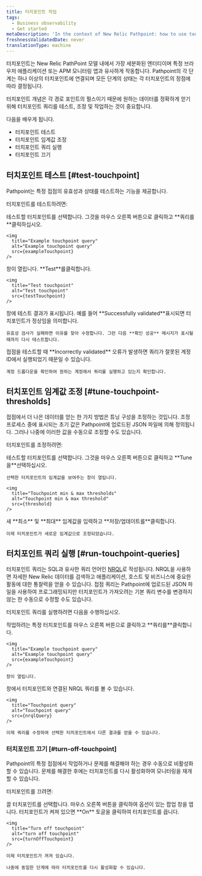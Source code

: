 ```yaml
---
title: 터치포인트 작업
tags:
  - Business observability
  - Get started
metaDescription: 'In the context of New Relic Pathpoint: how to use touchpoints. Learn how to test and tune touchpoints to fit your business journey''s need.'
freshnessValidatedDate: never
translationType: machine
---
```


 




터치포인트는 New Relic PathPoint 모델 내에서 가장 세분화된 엔터티이며 특정 브라우저 애플리케이션 또는 APM 모니터링 앱과 유사하게 작동합니다. Pathpoint의 각 단계는 하나 이상의 터치포인트에 연결되며 모든 단계의 상태는 각 터치포인트의 정점에 따라 결정됩니다.

터치포인트 개념은 각 경로 포인트의 펄스이기 때문에 원하는 데이터를 정확하게 얻기 위해 터치포인트 쿼리를 테스트, 조정 및 작업하는 것이 중요합니다.

다음을 배우게 됩니다.

* 터치포인트 테스트
* 터치포인트 임계값 조정
* 터치포인트 쿼리 실행
* 터치포인트 끄기

## 터치포인트 테스트 [#test-touchpoint]

Pathpoint는 특정 접점의 유효성과 상태를 테스트하는 기능을 제공합니다.

터치포인트를 테스트하려면:

<Steps>
  <Step>
    테스트할 터치포인트를 선택합니다. 그것을 마우스 오른쪽 버튼으로 클릭하고 **쿼리를**클릭하십시오.

    <img
      title="Example touchpoint query"
      alt="Example touchpoint query"
      src={exampleTouchpoint}
    />
  </Step>

  <Step>
    창이 열립니다. **Test**를클릭합니다.

    <img
      title="Test touchpoint"
      alt="Test touchpoint"
      src={testTouchpoint}
    />
  </Step>

  <Step>
    창에 테스트 결과가 표시됩니다. 예를 들어 **Successfully validated**표시되면 터치포인트가 정상임을 의미합니다.

    유효성 검사가 실패하면 이유를 찾아 수정합니다. 그런 다음 **확인 성공** 메시지가 표시될 때까지 다시 테스트합니다.
    
  <Callout variant="important">
    접점을 테스트할 때 **Incorrectly validated** 오류가 발생하면 쿼리가 잘못된 계정 ID에서 실행되었기 때문일 수 있습니다.

    계정 드롭다운을 확인하여 원하는 계정에서 쿼리를 실행하고 있는지 확인합니다.
  </Callout>
  </Step>

</Steps>

## 터치포인트 임계값 조정 [#tune-touchpoint-thresholds]

접점에서 더 나은 데이터를 얻는 한 가지 방법은 튜닝 구성을 조정하는 것입니다. 조정 프로세스 중에 표시되는 초기 값은 Pathpoint에 업로드된 JSON 파일에 의해 정의됩니다. 그러나 나중에 이러한 값을 수동으로 조정할 수도 있습니다.

터치포인트를 조정하려면:

<Steps>
  <Step>
    테스트할 터치포인트를 선택합니다. 그것을 마우스 오른쪽 버튼으로 클릭하고 **Tune 을**선택하십시오.

    선택한 터치포인트의 임계값을 보여주는 창이 열립니다.

    <img
      title="Touchpoint min & max thresholds"
      alt="Touchpoint min & max threshold"
      src={threshold}
    />
  </Step>

  <Step>
    새 **최소** 및 **최대** 임계값을 입력하고 **저장/업데이트를**클릭합니다.

    이제 터치포인트가 새로운 임계값으로 조정되었습니다.
  </Step>
</Steps>

## 터치포인트 쿼리 실행 [#run-touchpoint-queries]

터치포인트 쿼리는 SQL과 유사한 쿼리 언어인 [NRQL](/docs/query-your-data/nrql-new-relic-query-language/get-started/introduction-nrql-new-relics-query-language)로 작성됩니다. NRQL을 사용하면 자세한 New Relic 데이터를 검색하고 애플리케이션, 호스트 및 비즈니스에 중요한 활동에 대한 통찰력을 얻을 수 있습니다. 접점 쿼리는 Pathpoint에 업로드된 JSON 파일을 사용하여 프로그래밍되지만 터치포인트가 가져오려는 기본 쿼리 변수를 변경하지 않는 한 수동으로 수정할 수도 있습니다.

터치포인트 쿼리를 실행하려면 다음을 수행하십시오.

<Steps>
  <Step>
    작업하려는 특정 터치포인트를 마우스 오른쪽 버튼으로 클릭하고 **쿼리를**클릭합니다.

    <img
      title="Example touchpoint query"
      alt="Example touchpoint query"
      src={exampleTouchpoint}
    />

    창이 열립니다.
  </Step>

  <Step>
    창에서 터치포인트와 연결된 NRQL 쿼리를 볼 수 있습니다.

    <img
      title="Touchpoint query"
      alt="Touchpoint query"
      src={nrqlQuery}
    />

    이제 쿼리를 수정하여 선택한 터치포인트에서 다른 결과를 얻을 수 있습니다.
  </Step>
</Steps>

### 터치포인트 끄기 [#turn-off-touchpoint]

Pathpoint의 특정 접점에서 작업하거나 문제를 해결해야 하는 경우 수동으로 비활성화할 수 있습니다. 문제를 해결한 후에는 터치포인트를 다시 활성화하여 모니터링을 재개할 수 있습니다.

터치포인트를 끄려면:

<Steps>
  <Step>
    끌 터치포인트를 선택합니다. 마우스 오른쪽 버튼을 클릭하여 옵션이 있는 팝업 창을 엽니다.
  </Step>

  <Step>
    터치포인트가 켜져 있으면 **On** 토글을 클릭하여 터치포인트를 끕니다.

    <img
      title="Turn off touchpoint"
      alt="turn off touchpoint"
      src={turnOffTouchpoint}
    />

    이제 터치포인트가 꺼져 있습니다.

    나중에 동일한 단계에 따라 터치포인트를 다시 활성화할 수 있습니다.
  </Step>
</Steps>